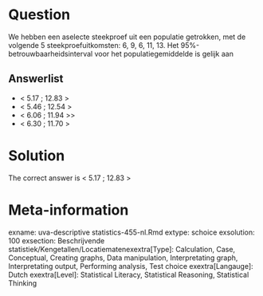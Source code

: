 Question
========

We hebben een aselecte steekproef uit een populatie getrokken, met de volgende 5 steekproefuitkomsten: 6, 9, 6, 11, 13. Het 95%-betrouwbaarheidsinterval voor het populatiegemiddelde is gelijk aan 

Answerlist
----------
* &lt; 5.17 ; 12.83 &gt;
* &lt; 5.46 ; 12.54 &gt;
* &lt; 6.06 ; 11.94 &gt;>
* &lt; 6.30 ; 11.70 &gt;

Solution
========

The correct answer is  &lt; 5.17 ; 12.83 &gt; 

Meta-information
================
exname: uva-descriptive statistics-455-nl.Rmd 
extype: schoice 
exsolution: 100 
exsection: Beschrijvende statistiek/Kengetallen/Locatiematenexextra[Type]: Calculation, Case, Conceptual, Creating graphs, Data manipulation, Interpretating graph, Interpretating output, Performing analysis, Test choice 
exextra[Langauge]: Dutch 
exextra[Level]: Statistical Literacy, Statistical Reasoning, Statistical Thinking 
